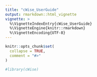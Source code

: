 ```yaml
---
title: "cWise_UserGuide"
output: rmarkdown::html_vignette
vignette: >
  %\VignetteIndexEntry{cWise_UserGuide}
  %\VignetteEngine{knitr::rmarkdown}
  %\VignetteEncoding{UTF-8}
---
```


```r
knitr::opts_chunk$set(
  collapse = TRUE,
  comment = "#>"
)
```

```r
#library(cWise)
```
